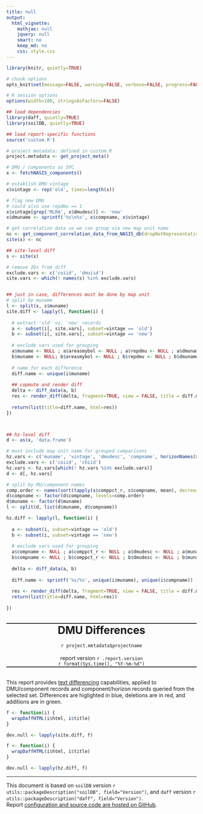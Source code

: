 ```yaml
---
title: null
output:
  html_vignette:
    mathjax: null
    jquery: null
    smart: no
    keep_md: no
    css: style.css
---
```



```r
library(knitr, quietly=TRUE)

# chunk options
opts_knit$set(message=FALSE, warning=FALSE, verbose=FALSE, progress=FALSE)

# R session options
options(width=100, stringsAsFactors=FALSE)

## load dependencies
library(daff, quietly=TRUE)
library(soilDB, quietly=TRUE)

## load report-specific functions
source('custom.R') 

# project metadata: defined in custom.R
project.metadata <- get_project_meta()

# DMU / components as SPC
x <- fetchNASIS_components()

# establish DMU vintage
x$vintage <- rep('old', times=length(x))

# flag new DMU
# could also use repdmu == 1
x$vintage[grep('MLRA', x$dmudesc)] <- 'new'
x$dmuname <- sprintf('%s\n%s', x$compname, x$vintage)

# get correlation data so we can group via new map unit name
nc <- get_component_correlation_data_from_NASIS_db(dropNotRepresentative = FALSE)
site(x) <- nc

## site-level diff
s <- site(x)

# remove IDs from diff
exclude.vars <- c('coiid', 'dmuiid')
site.vars <- which(! names(s) %in% exclude.vars)


## just in case, differences must be done by map unit
# split by muname
l <- split(s, s$muname)
site.diff <- lapply(l, function(i) {
  
  # extract 'old' vs. 'new' records
  a <- subset(i[, site.vars], subset=vintage == 'old')
  b <- subset(i[, site.vars], subset=vintage == 'new')
  
  # exclude vars used for grouping
  a$muname <- NULL ; a$areasmybol <- NULL ; a$repdmu <- NULL ; a$dmuname <- NULL ; a$muiid <- NULL ; a$vintage <- NULL
  b$muname <- NULL; b$areasmybol <- NULL ; b$repdmu <- NULL ; b$dmuname <- NULL ; b$muiid <- NULL ; b$vintage <- NULL
  
  # name for each difference
  diff.name <- unique(i$muname)
  
  ## copmute and render diff
  delta <- diff_data(a, b)
  res <- render_diff(delta, fragment=TRUE, view = FALSE, title = diff.name, summary = TRUE)
  
  return(list(title=diff.name, html=res))
})



## hz-level diff
d <- as(x, 'data.frame')

# must include map unit name for grouped comparisons
hz.vars <- c('muname', 'vintage', 'dmudesc', 'compname', horizonNames(x))
exclude.vars <- c('coiid', 'chiid')
hz.vars <- hz.vars[which(! hz.vars %in% exclude.vars)]
d <- d[, hz.vars]

# split by MU/component names
comp.order <- names(sort(tapply(s$comppct_r, s$compname, mean), decreasing = TRUE))
d$compname <- factor(d$compname, levels=comp.order)
d$muname <- factor(d$muname)
l <- split(d, list(d$muname, d$compname))

hz.diff <- lapply(l, function(i) {
  
  a <- subset(i, subset=vintage == 'old')
  b <- subset(i, subset=vintage == 'new')
  
  # exclude vars used for grouping
  a$compname <- NULL ; a$comppct_r <- NULL ; a$dmudesc <- NULL ; a$muname <- NULL ; a$vintage <- NULL
  b$compname <- NULL ; b$comppct_r <- NULL ; b$dmudesc <- NULL ; b$muname <- NULL ; b$vintage <- NULL
  
  delta <- diff_data(a, b)
  
  diff.name <- sprintf('%s/%s', unique(i$muname), unique(i$compname))
  
  res <- render_diff(delta, fragment=TRUE, view = FALSE, title = diff.name, summary = TRUE)
  return(list(title=diff.name, html=res))
  
})
```

<br>
<div style="text-align: center; border-top-style: solid; border-bottom-style: solid; border-top-width: 2px; border-bottom-width: 2px;">
<span style="font-size: 200%; font-weight: bold;">DMU Differences</span>
<span style="font-size: 100%;">
<br>
<br>
`r project.metadata$projectname`
</span>
<br><br>
report version `r .report.version`
<br>
`r format(Sys.time(), "%Y-%m-%d")`</div>

<br>
This report provides [text differencing](https://en.wikipedia.org/wiki/Diff_utility) capabilities, applied to DMU/component records and component/horizon records queried from the selected set. Differences are higlighted in blue, deletions are in red, and additions are in green.


```r
f <- function(i) {
  wrapDaffHTML(i$html, i$title)
}

dev.null <- lapply(site.diff, f)
```

```r
f <- function(i) {
  wrapDaffHTML(i$html, i$title)
}

dev.null <- lapply(hz.diff, f)
```


----------------------------
This document is based on `soilDB` version `r utils::packageDescription("soilDB", field="Version")`, and `daff` version `r utils::packageDescription("daff", field="Version")`.
<br>
Report [configuration and source code are hosted on GitHub](https://github.com/ncss-tech/soilReports).

